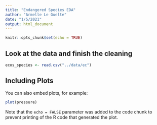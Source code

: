 ```yaml
---
title: "Endangered Species EDA"
author: "Armelle Le Guelte"
date: "1/5/2021"
output: html_document
---
```


```r
knitr::opts_chunk$set(echo = TRUE)
```

## Look at the data and finish the cleaning

```r
ecos_species <- read.csv("../data/ec")
```

## Including Plots

You can also embed plots, for example:

```r
plot(pressure)
```

Note that the `echo = FALSE` parameter was added to the code chunk to prevent printing of the R code that generated the plot.

```r

```

